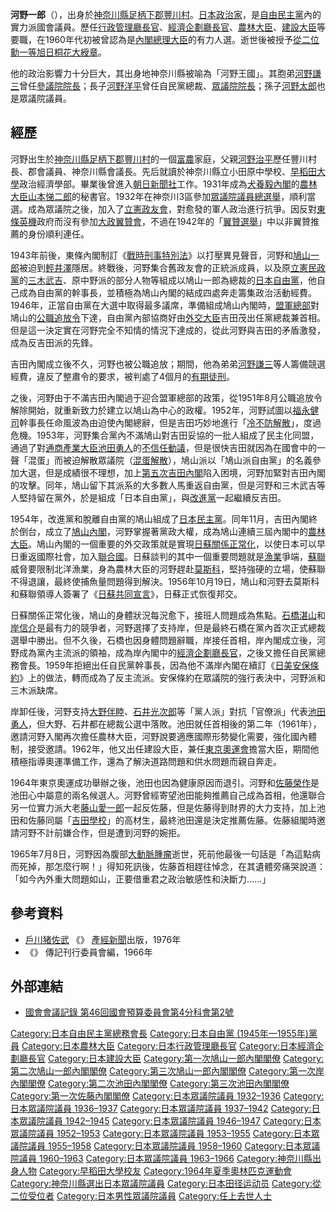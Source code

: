 {{Infobox Officeholder
| name  = 河野 一郎
| original_name = 
| native_name_lang = 
| image = Ichiro Kono 01.jpg
| imagesize = 
|order = 
| office = {{JPN}}[[副總理_(日本)|副總理]]
|term_start = 1964年7月18日 
|term_end = 1965年6月3日
|primeminister = [[池田勇人|池田勇人]]<br>[[佐藤榮作|佐藤榮作]]
|predecessor = {{link-ja|益谷秀次|益谷秀次}}
|successor = [[三木武夫|三木武夫]]
| office1 = {{JPN}}[[1964年夏季奧林匹克運動會|東京奧林匹克運動會]]擔當[[國務大臣_(日本)|國務大臣]]
|term_start1 = 1964年7月18日 
|term_end1 = 1964年11月9日
|primeminister1 = [[池田勇人|池田勇人]]
|predecessor1 = 新創職位
|successor1 = 職位廢除
|office2 = {{JPN}}第21、22任[[建設大臣|建設大臣]]
|term_start2 = 1962年7月18日
|term_end2 = 1964年7月18日
| primeminister2 = [[池田勇人|池田勇人]]
|predecessor2 =[[中村梅吉|中村梅吉]]
|successor2 = {{link-ja|小山長規|小山長規}}
| office3 = {{JPN}}第10、11任{{link-ja|首都圈整備委員会|首都圏整備委員会}}委員長
|term_start3 = 1962年11月2日
|term_end3= 1964年7月18日
|primeminister3 = [[池田勇人|池田勇人]]
|predecessor3 = [[川島正次郎|川島正次郎]]
|successor3 = {{link-ja|小山長規|小山長規}}
| office4 = {{JPN}}第1、2任{{link-ja|近畿圈整備長官|近畿圏整備本部}}
|term_start4 = 1963年7月10日
|term_end4= 1964年7月18日
|primeminister4 = [[池田勇人|池田勇人]]
|predecessor4 = 新創職位
|successor4 = {{link-ja|小山長規|小山長規}}
| office5 = {{JPN}}第20-22、30任[[农林水产大臣|農林大臣]]
| term_start5 = 1961年7月18日
| term_end5 = 1962年7月18日
| primeminister5 = [[池田勇人|池田勇人]]
| predecessor5 = {{link-ja|周東英雄|周東英雄}}
| successor5 = {{link-ja|重政誠之|重政誠之}}
|term_start6 = 1954年12月10日
|term_end6 = 1956年12月23日
|primeminister6 = [[鳩山一郎|鳩山一郎]]
|predecessor6 = [[保利茂|保利茂]]
|successor6 = [[井出一太郎|井出一太郎]]
| office7 = {{JPN}}第5任[[經濟企劃廳長官|經濟企劃廳長官]]
|term_start7 = 1957年7月10日
|term_end7 = 1958年6月12日
|primeminister7 = [[岸信介|岸信介]]
|predecessor7 = {{link-ja|宇田耕一|宇田耕一}}
|successor7 = [[三木武夫|三木武夫]]
| office8 = {{JPN}}第14任{{link-ja|行政管理廳長官|行政管理庁長官}}
|term_start8 = 1955年11月22日
|term_end8 = 1956年12月23日
|primeminister8 = [[鳩山一郎|鳩山一郎]]
|predecessor8 = [[川島正次郎|川島正次郎]]
|successor8 = [[石橋湛山|石橋湛山]]（代）
|office9     = {{JPN}}[[眾議院_(日本)|眾議院]]議員
|term_start9  = 1952年10月2日
|term_end9  = {{box|1965年7月8日}}
|predecessor9 = 
|successor9   = 
|constituency9= {{link-ja|神奈川縣第3區 (中選舉區)|神奈川県第3区 (中選挙区)|神奈川縣第3區}}
|office10     = {{EOJ}}[[眾議院_(日本)|眾議院]]議員
|term_start10  = 1932年2月21日
|term_end10  = 1946年6月22日
|predecessor10 = 新設選區
|successor10   = {{link-ja|中西伊之助|中西伊之助}}（遞補）
|constituency10= {{Plainlist|
* 神奈川縣第3區（1932-1945）
* 神奈川縣全縣區（1946）}}
|birth_date = {{birth date|1898|6|2}}
|birth_place = {{EOJ}}[[神奈川縣|神奈川縣]][[足柄下郡|足柄下郡]]{{link-ja|豐川村 (神奈川縣)|豊川村 (神奈川県)|豐川村}}<br/>（現[[小田原市|小田原市]]）
|death_date = {{death date and age|1965|7|8|1898|6|2}}
|death_place = 
|alma_mater = [[早稻田大学|早稻田大学]]政治經濟学部
|profession = 
|spouse = 河野照子
|parents= {{link-ja|河野治平|河野治平}}（父）
|relatives= 田川平三郎（岳父）<br>{{link-ja|伊藤恭一|伊藤恭一}}（親家）<br>[[河野謙三|河野謙三]]（弟）<br>[[河野太郎|河野太郎]]（孫）
|children=[[河野洋平|河野洋平]]（次子）
|party = （[[立憲政友会|立憲政友会]]→）<br />（[[無党籍|無党籍]]→）<br />（{{link-ja|翼贊政治会|翼賛政治会}}→）<br />（[[日本自由党_(1945年)|日本自由党]]→）<br />（無党籍→）<br />（[[自由党_(日本1950年)|自由党]]→）<br />（[[分派自由党|分派自由党]]→）<br />（{{link-ja|日本自由党 (1953年)|日本自由党 (1953-1954)|日本自由党}}→）<br />（[[日本民主党_(1954年)|日本民主党]]→）<br />[[自由民主党_(日本)|自由民主党]]
|website=
}}
{{Japanese| image = | width =200px|japanese=河野 一郎|kana=こうの いちろう|romaji=Kōno Ichirō}}
'''河野一郎'''（{{bd|1898年|6月2日|1965年|7月8日|catIdx=Kouno Ichirou}}），出身於[[神奈川縣|神奈川縣]][[足柄下郡|足柄下郡]][[豐川村|豐川村]]。[[日本|日本]][[政治家|政治家]]，是[[自由民主黨_(日本)|自由民主黨]]內的實力派國會議員。歷任[[行政管理廳長官|行政管理廳長官]]、[[經濟企劃廳長官|經濟企劃廳長官]]、[[农林水产大臣|農林大臣]]、[[建設大臣|建設大臣]]等要職，在1960年代初被曾認為是[[內閣總理大臣_(日本)|內閣總理大臣]]的有力人選。逝世後被授予[[從二位|從二位]][[勳一等旭日桐花大綬章|勳一等旭日桐花大綬章]]。

他的政治影響力十分巨大，其出身地神奈川縣被喻為「河野王國」。其胞弟[[河野謙三|河野謙三]]曾任[[日本參議院院長|參議院院長]]；長子[[河野洋平|河野洋平]]曾任自民黨總裁、[[日本眾議院院長|眾議院院長]]；孫子[[河野太郎|河野太郎]]也是眾議院議員。

==經歷==
河野出生於[[神奈川縣|神奈川縣]][[足柄下郡|足柄下郡]][[豐川村|豐川村]]的一個[[富農|富農]]家庭，父親[[河野治平|河野治平]]歷任豐川村長、郡會議員、神奈川縣會議長。先后就讀於神奈川縣立小田原中學校、[[早稻田大學|早稻田大學]]政治經濟學部。畢業後曾進入[[朝日新聞社|朝日新聞社]]工作。1931年成為[[犬養毅內閣|犬養毅內閣]]的[[农林水产大臣|農林大臣]][[山本悌二郎|山本悌二郎]]的秘書官。1932年在神奈川3區參加[[第18屆日本眾議院議員總選舉|眾議院議員總選舉]]，順利當選。成為眾議院之後，加入了[[立憲政友會|立憲政友會]]，對愈發的軍人政治進行抗爭。因反對[[東條英機|東條英機]]政府而沒有參加[[大政翼贊會|大政翼贊會]]，不過在1942年的「[[第21屆日本眾議院議員總選舉|翼贊選舉]]」中以非翼贊推薦的身份順利連任。

1943年前後，東條內閣制訂《[[戰時刑事特別法|戰時刑事特別法]]》以打壓異見聲音，河野和[[鳩山一郎|鳩山一郎]]被迫到[[輕井澤|輕井澤]]隱居。終戰後，河野集合舊政友會的正統派成員，以及原[[立憲民政黨|立憲民政黨]]的[[三木武吉|三木武吉]]、原中野派的部分人物等組成以鳩山一郎為總裁的[[自由黨_(日本1945年)|日本自由黨]]，他自己成為自由黨的幹事長，並積極為鳩山內閣的結成四處奔走籌集政治活動經費。1946年，正當自由黨在大選中取得最多議席，準備組成鳩山內閣時，[[GHQ|盟軍總部]]對鳩山的[[公職追放|公職追放令]]下達，自由黨內部協商好由[[外交大臣|外交大臣]]吉田茂出任黨總裁兼首相。但是這一決定實在河野完全不知情的情況下達成的，從此河野與吉田的矛盾激發，成為反吉田派的先鋒。

吉田內閣成立後不久，河野也被公職追放；期間，他為弟弟[[河野謙三|河野謙三]]等人籌備競選經費，違反了整肅令的要求，被判處了4個月的[[有期徒刑|有期徒刑]]。

之後，河野由于不滿吉田內閣過于迎合盟軍總部的政策，從1951年8月公職追放令解除開始，就重新致力於建立以鳩山為中心的政權。1952年，河野試圖以[[福永健司|福永健司]]幹事長任命風波為由迫使內閣總辭，但是吉田巧妙地進行「[[冷不防解散|冷不防解散]]」，度過危機。1953年，河野集合黨內不滿鳩山對吉田妥協的一批人組成了民主化同盟，通過了對[[通商產業大臣|通商產業大臣]][[池田勇人|池田勇人]]的[[不信任動議|不信任動議]]，但是很快吉田就因為在國會中的一聲「混蛋」而被迫解散眾議院（[[混蛋解散|混蛋解散]]），鳩山派以「鳩山派自由黨」的名義參加大選，但是成績很不理想，加上[[第五次吉田內閣|第五次吉田內閣]]陷入困境，河野加緊對吉田內閣的攻擊。同年，鳩山留下其派系的大多數人馬重返自由黨，但是河野和三木武吉等人堅持留在黨外，於是組成「日本自由黨」，與[[改進黨|改進黨]]一起繼續反吉田。

1954年，改進黨和脫離自由黨的鳩山組成了[[日本民主黨|日本民主黨]]。同年11月，吉田內閣終於倒台，成立了[[鳩山內閣|鳩山內閣]]，河野掌握著黨政大權，成為鳩山連續三屆內閣中的[[农林水产大臣|農林大臣]]。鳩山內閣的一個重要的外交政策就是實現[[日蘇關係正常化|日蘇關係正常化]]，以使日本可以早日重返國際社會，加入[[聯合國|聯合國]]。日蘇談判的其中一個重要問題就是[[漁業|漁業]]爭端，[[蘇聯|蘇聯]]威脅要限制北洋漁業，身為農林大臣的河野趕赴[[莫斯科|莫斯科]]，堅持強硬的立場，使蘇聯不得退讓，最終使捕魚量問題得到解決。1956年10月19日，鳩山和河野去莫斯科和蘇聯領導人簽署了《[[日蘇共同宣言|日蘇共同宣言]]》，日蘇正式恢復邦交。

日蘇關係正常化後，鳩山的身體狀況每況愈下，接班人問題成為焦點。[[石橋湛山|石橋湛山]]和[[岸信介|岸信介]]是最有力的競爭者，河野選擇了支持岸，但是最終石橋在黨內首次正式總裁選舉中勝出。但不久後，石橋也因身體問題辭職，岸接任首相，岸內閣成立後，河野成為黨內主流派的領袖，成為岸內閣中的[[經濟企劃廳長官|經濟企劃廳長官]]，之後又擔任自民黨總務會長。1959年拒絕出任自民黨幹事長，因為他不滿岸內閣在續訂《[[日美安保條約|日美安保條約]]》上的做法，轉而成為了反主流派。安保條約在眾議院的強行表決中，河野派和三木派缺席。

岸卸任後，河野支持[[大野伴睦|大野伴睦]]、[[石井光次郎|石井光次郎]]等「黨人派」對抗「官僚派」代表[[池田勇人|池田勇人]]，但大野、石井都在總裁公選中落敗。池田就任首相後的第二年（1961年），邀請河野入閣再次擔任農林大臣，河野說要適應國際形勢變化需要，強化國內體制，接受邀請。1962年，他又出任建設大臣，兼任[[1964年夏季奧林匹克運動會|東京奧運會]]擔當大臣，期間他積極指導奧運準備工作，還為了解決道路問題和供水問題而親自奔走。

1964年東京奧運成功舉辦之後，池田也因為健康原因而退引。河野和[[佐藤榮作|佐藤榮作]]是池田心中屬意的兩名候選人。河野曾經寄望池田能夠推薦自己成為首相，他還聯合另一位實力派大老[[藤山愛一郎|藤山愛一郎]]一起反佐藤，但是佐藤得到財界的大力支持，加上池田和佐藤同屬「[[吉田學校|吉田學校]]」的高材生，最終池田還是決定推薦佐藤。佐藤組閣時邀請河野不計前嫌合作，但是遭到河野的婉拒。

1965年7月8日，河野因為腹部[[大動脈腫瘤|大動脈腫瘤]]逝世，死前他最後一句話是「為這點病而死掉，那怎麼行啊！」得知死訊後，佐藤首相趕往悼念，在其遺體旁痛哭說道：「如今內外重大問題如山，正要借重君之政治敏感性和決斷力……」

==參考資料==
{{reflist}}
*[[戶川猪佐武|戶川猪佐武]] 《{{lang|ja|河野一族 一郎、謙三、洋平 - その反骨の系譜}}》 [[產經新聞|產經新聞]]出版，1976年
*《{{lang|ja|河野先生を偲ぶ}}》 傳記刊行委員會編，1966年

==外部連結==
*[https://web.archive.org/web/20070310170811/http://kokkai.ndl.go.jp/SENTAKU/syugiin/046/0526/04602180526002c.html 國會會議記錄 第46回國會預算委員會第4分科會第2號]

{{start box}}
{{s-off}}
{{succession box 
| title  = {{Flagicon|日本}} [[建設大臣|建設大臣]]
| before = [[中村梅吉|中村梅吉]]
| years  = 第21、22代：1962年—1964年
| after  = [[小山長規|小山長規]]
}}
{{succession box 
| title  = {{Flagicon|日本}} [[农林水产大臣|農林大臣]]
| before = [[周東英雄|周東英雄]]
| years  = 第30代：1961年—1962年
| after  = [[重政誠之|重政誠之]]
}}
{{succession box 
| title  = {{Flagicon|日本}} [[經濟企劃廳長官|經濟企劃廳長官]]
| before = [[宇田耕一|宇田耕一]]
| years  = 第5代：1957年—1958年
| after  = [[三木武夫|三木武夫]]
}}
{{succession box 
| title  = {{Flagicon|日本}} [[行政管理廳長官|行政管理廳長官]]
| before = [[川島正次郎|川島正次郎]]
| years  = 第14代：1955年—1956年
| after  = [[大久保留次郎|大久保留次郎]]
}}
{{succession box 
| title  = {{Flagicon|日本}} [[農林大臣|農林大臣]]
| before = [[保利茂|保利茂]]
| years  = 第20-22代：1954年—1956年
| after  = [[井出一太郎|井出一太郎]]
}}
{{s-ppo}}
{{succession box 
| title  = [[自由民主黨總務會長|自由民主黨總務會長]]
| before = [[佐藤榮作|佐藤榮作]]
| years  = 第4代：1958年—1959年
| after  = [[益谷秀次|益谷秀次]]
}}
{{succession box 
| title  = [[春秋會|春秋會會長]]
| before = 結成
| years  = 初代：1956年—1965年
| after  = [[森清_(千葉3區)|森清]]
}}
{{s-other}}
{{succession box 
| title  = [[日本陸上競技連盟|日本陸上競技連盟會長]]
| before = [[春日弘|春日弘]]
| years  = 第3代：1965年
| after  = [[河野謙三|河野謙三]]
}}
{{end box}}

{{農林水產大臣}}
{{國土交通大臣}}
{{第一次鳩山一郎內閣}}
{{第二次鳩山一郎內閣}}
{{第三次鳩山一郎內閣}}
{{第一次岸內閣}}
{{第二次池田內閣}}
{{第三次池田內閣}}
{{第一次佐藤內閣}}
{{自民總務會長}}

{{DEFAULTSORT:Kono Ichiro}}
[[Category:日本自由民主黨總務會長|Category:日本自由民主黨總務會長]]
[[Category:日本自由黨_(1945年—1955年)黨員|Category:日本自由黨 (1945年—1955年)黨員]]
[[Category:日本農林大臣|Category:日本農林大臣]]
[[Category:日本行政管理廳長官|Category:日本行政管理廳長官]]
[[Category:日本經濟企劃廳長官|Category:日本經濟企劃廳長官]]
[[Category:日本建設大臣|Category:日本建設大臣]]
[[Category:第一次鳩山一郎內閣閣僚|Category:第一次鳩山一郎內閣閣僚]]
[[Category:第二次鳩山一郎內閣閣僚|Category:第二次鳩山一郎內閣閣僚]]
[[Category:第三次鳩山一郎內閣閣僚|Category:第三次鳩山一郎內閣閣僚]]
[[Category:第一次岸內閣閣僚|Category:第一次岸內閣閣僚]]
[[Category:第二次池田內閣閣僚|Category:第二次池田內閣閣僚]]
[[Category:第三次池田內閣閣僚|Category:第三次池田內閣閣僚]]
[[Category:第一次佐藤內閣閣僚|Category:第一次佐藤內閣閣僚]]
[[Category:日本眾議院議員_1932–1936|Category:日本眾議院議員 1932–1936]]
[[Category:日本眾議院議員_1936–1937|Category:日本眾議院議員 1936–1937]]
[[Category:日本眾議院議員_1937–1942|Category:日本眾議院議員 1937–1942]]
[[Category:日本眾議院議員_1942–1945|Category:日本眾議院議員 1942–1945]]
[[Category:日本眾議院議員_1946–1947|Category:日本眾議院議員 1946–1947]]
[[Category:日本眾議院議員_1952–1953|Category:日本眾議院議員 1952–1953]]
[[Category:日本眾議院議員_1953–1955|Category:日本眾議院議員 1953–1955]]
[[Category:日本眾議院議員_1955–1958|Category:日本眾議院議員 1955–1958]]
[[Category:日本眾議院議員_1958–1960|Category:日本眾議院議員 1958–1960]]
[[Category:日本眾議院議員_1960–1963|Category:日本眾議院議員 1960–1963]]
[[Category:日本眾議院議員_1963–1966|Category:日本眾議院議員 1963–1966]]
[[Category:神奈川縣出身人物|Category:神奈川縣出身人物]]
[[Category:早稻田大學校友|Category:早稻田大學校友]]
[[Category:1964年夏季奧林匹克運動會|Category:1964年夏季奧林匹克運動會]]
[[Category:神奈川縣選出日本眾議院議員|Category:神奈川縣選出日本眾議院議員]]
[[Category:日本田径运动员|Category:日本田径运动员]]
[[Category:從二位受位者|Category:從二位受位者]]
[[Category:日本男性眾議院議員|Category:日本男性眾議院議員]]
[[Category:任上去世人士|Category:任上去世人士]]